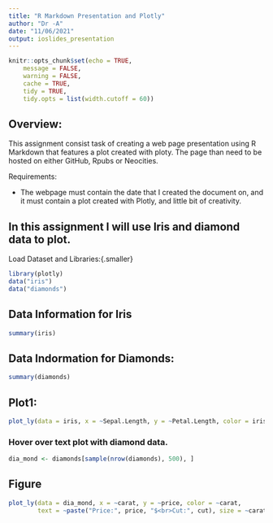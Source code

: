 ```yaml
---
title: "R Markdown Presentation and Plotly"
author: "Dr -A"
date: "11/06/2021"
output: ioslides_presentation
---
```


```r
knitr::opts_chunk$set(echo = TRUE,
	message = FALSE,
	warning = FALSE,
	cache = TRUE,
	tidy = TRUE,
	tidy.opts = list(width.cutoff = 60))
```

## Overview:{.smaller}

This assignment consist task of creating a web page presentation using R Markdown that features a plot created with ploty.
The page than need to be hosted on either GitHub, Rpubs or Neocities.

 Requirements:

 * The webpage must contain the date that I created the document on, and 
 it must contain a plot created with Plotly, and little bit of creativity.
 
## In this assignment I will use Iris and diamond data to plot.{.smaller}

Load Dataset and Libraries:{.smaller}

```r
library(plotly)
data("iris")
data("diamonds")

```

## Data Information for Iris{.smaller}

```r
summary(iris)
```

## Data Indormation for Diamonds:{.smaller}
```r
summary(diamonds)
```


## Plot1: {.smaller}
```r
plot_ly(data = iris, x = ~Sepal.Length, y = ~Petal.Length, color = iris$Species)

```

### Hover over text plot with diamond data.{.smaller}
```r
dia_mond <- diamonds[sample(nrow(diamonds), 500), ]
```

## Figure{.smaller}
```r
plot_ly(data = dia_mond, x = ~carat, y = ~price, color = ~carat,
        text = ~paste("Price:", price, "$<br>Cut:", cut), size = ~carat)

```




